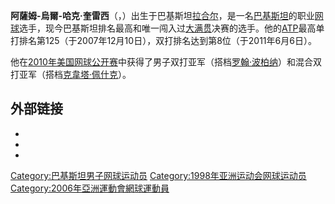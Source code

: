 {{Infobox 网球
|姓名=Aisam-ul-Haq Qureshi
|image=Qureshi WM13-013 (9454501124).jpg
|国籍={{PAK}}
|生日=1980年6月22日
|出生地=[[巴基斯坦|巴基斯坦]][[拉合爾|拉合爾]]
|居住地=[[巴基斯坦|巴基斯坦]][[拉合爾|拉合爾]]
|身高=181cm
|体重=82kg
|持拍手=右
|反拍=單手
|转职业年=1998年
|球拍=
|球衣=
|球鞋=
|单打最高排名=125（2007年12月10日）
|双打最高排名=8（2011年6月6日）
|现单打排名=-
|现双打排名=64（2019年5月27日）
|单打冠军头衔=0
|双打冠军头衔=16
|职业战绩={{tennis record|won=33|lost=27}}
|雙打職業戰績={{tennis record|won=326|lost=281}}
|奖金=$3,211,319[[美元|美元]]
|澳网最好成绩=第二輪（2002）
|法网最好成绩=
|温网最好成绩=第二輪（2007）
|美网最好成绩=第一輪（2008）
| Othertournaments = 
|年終賽最好成績=
|大满贯个数=
|奥运会最好成绩=
|澳網雙打最好成績=八強（2018）
|法網雙打最好成績=四強（2012）
|溫網雙打最好成績=八強（2010）
|美網雙打最好成績=亞軍（2010）
| Mixed = Yes
| mixedrecord         =
| mixedtitles         =
| AustralianOpenMixedresult   = 八強 (2012, 2014)
| FrenchOpenMixedresult       = 四強 (2013, 2019)
| WimbledonMixedresult        = 四強 (2014, 2016)
| USOpenMixedresult           = 亞軍 (2010)
| OthertournamentsDoubles       = 
| updated               = 

}}

'''阿薩姆-烏爾-哈克·奎雷西'''（{{Lang-ur|{{Nastaliq|'''اعصام الحق قریشی'''}}}}，{{bd|1980年|3月17日|catIdx=A}}）出生于巴基斯坦[[拉合尔|拉合尔]]，是一名[[巴基斯坦|巴基斯坦]]的职业[[网球|网球]]选手，现今巴基斯坦排名最高和唯一闯入过[[网球大满贯|大满贯]]决赛的选手。他的[[职业网球联合会|ATP]]最高单打排名第125（于2007年12月10日），双打排名达到第8位（于2011年6月6日）。

他在[[2010年美国网球公开赛|2010年美国网球公开赛]]中获得了男子双打亚军（搭档[[罗翰·波柏纳|罗翰·波柏纳]]）和混合双打亚军（搭档[[克韋塔·佩什克|克韋塔·佩什克]]）。

== 外部链接 ==
{{Commonscat|Aisam-ul-Haq Qureshi}}
* {{ATP|id=Q019}}
* {{ITF Profile|id=10023495}}
* {{DavisCupplayerlink|id=10023495}}

{{DEFAULTSORT:Qureshi, Aisam-Ul-Haq}}

[[Category:巴基斯坦男子网球运动员|Category:巴基斯坦男子网球运动员]]
[[Category:1998年亚洲运动会网球运动员|Category:1998年亚洲运动会网球运动员]]
[[Category:2006年亞洲運動會網球運動員|Category:2006年亞洲運動會網球運動員]]

{{网球运动员小作品}}